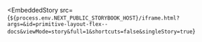
<EmbeddedStory
  src={`${process.env.NEXT_PUBLIC_STORYBOOK_HOST}/iframe.html?args=&id=primitive-layout-flex--docs&viewMode=story&full=1&shortcuts=false&singleStory=true`}
></EmbeddedStory>